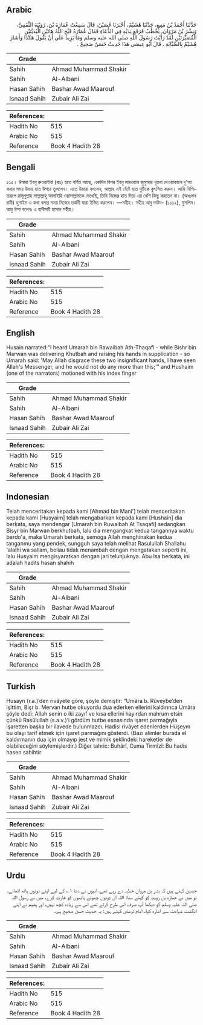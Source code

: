 ## Arabic


<div dir="rtl" lang="ar" style={{fontSize:'larger',backgroundColor:'#f8f9fa',padding:20}}>
حَدَّثَنَا أَحْمَدُ بْنُ مَنِيعٍ، حَدَّثَنَا هُشَيْمٌ، أَخْبَرَنَا حُصَيْنٌ، قَالَ سَمِعْتُ عُمَارَةَ بْنَ، رُوَيْبَةَ الثَّقَفِيَّ، وَبِشْرُ بْنُ مَرْوَانَ، يَخْطُبُ فَرَفَعَ يَدَيْهِ فِي الدُّعَاءِ فَقَالَ عُمَارَةُ قَبَّحَ اللَّهُ هَاتَيْنِ الْيُدَيَّتَيْنِ الْقُصَيِّرَتَيْنِ لَقَدْ رَأَيْتُ رَسُولَ اللَّهِ صلى الله عليه وسلم وَمَا يَزِيدُ عَلَى أَنْ يَقُولَ هَكَذَا وَأَشَارَ هُشَيْمٌ بِالسَّبَّابَةِ ‏.‏ قَالَ أَبُو عِيسَى هَذَا حَدِيثٌ حَسَنٌ صَحِيحٌ ‏.‏
</div>
<div style={{backgroundColor:'#f8f9fa',padding:20, marginBottom: 10}}><table> <thead> <tr> <th>Grade</th> <th></th> </tr> </thead> <tbody> <tr><td>Sahih</td><td>Ahmad Muhammad Shakir</td></tr><tr><td>Sahih</td><td>Al-Albani</td></tr><tr><td>Hasan Sahih</td><td>Bashar Awad Maarouf</td></tr><tr><td>Isnaad Sahih</td><td>Zubair Ali Zai</td></tr></tbody></table><table> <thead> <tr> <th>References:</th> <th></th> </tr> </thead> <tbody><tr><td>Hadith No</td><td>515</td></tr><tr><td>Arabic No</td><td>515</td></tr><tr><td>Reference</td><td>Book 4 Hadith 28</td></tr></tbody></table></div>

## Bengali


<div dir="ltr" lang="bn" style={{fontSize:'larger',backgroundColor:'#f8f9fa',padding:20}}>
৫১৫। উমারা ইবনু রুওয়াইবা (রাঃ) হতে বর্ণিত আছে, একদিন বিশর ইবনু মারওয়ান জুমুআর খুতবা দেওয়াকালে দু'আ করার সময় উভয় হাত উপরে তুললেন। এতে উমারা বললেন, আল্লাহ এই বেঁটে হাত দুটিকে কুৎসিত করুন। আমি নিশ্চিতরূপে রাসূলুল্লাহ সাল্লাল্লাহু আলাইহি ওয়াসাল্লামকে দেখেছি, তিনি নিজের হাত দিয়ে এর বেশি কিছু করতেন না। (অধঃস্তন রাবী) হুশাইম এ কথা বলার সময় নিজের তর্জনী দ্বারা ইঙ্গিত করলেন। —সহীহ। সহীহ আবু দাউদ- (১০১২), মুসলিম। আবু ঈসা বলেনঃ এ হাদীসটি হাসান সহীহ।
</div>
<div style={{backgroundColor:'#f8f9fa',padding:20, marginBottom: 10}}><table> <thead> <tr> <th>Grade</th> <th></th> </tr> </thead> <tbody> <tr><td>Sahih</td><td>Ahmad Muhammad Shakir</td></tr><tr><td>Sahih</td><td>Al-Albani</td></tr><tr><td>Hasan Sahih</td><td>Bashar Awad Maarouf</td></tr><tr><td>Isnaad Sahih</td><td>Zubair Ali Zai</td></tr></tbody></table><table> <thead> <tr> <th>References:</th> <th></th> </tr> </thead> <tbody><tr><td>Hadith No</td><td>515</td></tr><tr><td>Arabic No</td><td>515</td></tr><tr><td>Reference</td><td>Book 4 Hadith 28</td></tr></tbody></table></div>

## English


<div dir="ltr" lang="en" style={{fontSize:'larger',backgroundColor:'#f8f9fa',padding:20}}>
Husain narrated:"I heard Umarah bin Rawaibah Ath-Thaqafi - while Bishr bin Marwan was delivering Khutbah and raising his hands in supplication - so Umarah said: 'May Allah disgrace these two insignificant hands, I have seen Allah's Messenger, and he would not do any more than this;'" and Hushaim (one of the narrators) motioned with his index finger
</div>
<div style={{backgroundColor:'#f8f9fa',padding:20, marginBottom: 10}}><table> <thead> <tr> <th>Grade</th> <th></th> </tr> </thead> <tbody> <tr><td>Sahih</td><td>Ahmad Muhammad Shakir</td></tr><tr><td>Sahih</td><td>Al-Albani</td></tr><tr><td>Hasan Sahih</td><td>Bashar Awad Maarouf</td></tr><tr><td>Isnaad Sahih</td><td>Zubair Ali Zai</td></tr></tbody></table><table> <thead> <tr> <th>References:</th> <th></th> </tr> </thead> <tbody><tr><td>Hadith No</td><td>515</td></tr><tr><td>Arabic No</td><td>515</td></tr><tr><td>Reference</td><td>Book 4 Hadith 28</td></tr></tbody></table></div>

## Indonesian


<div dir="ltr" lang="id" style={{fontSize:'larger',backgroundColor:'#f8f9fa',padding:20}}>
Telah menceritakan kepada kami [Ahmad bin Mani'] telah menceritakan kepada kami [Husyaim] telah mengabarkan kepada kami [Hushain] dia berkata, saya mendengar [Umarah bin Ruwaibah At Tsaqafi] sedangkan Bisyr bin Marwan berkhutbah, lalu dia mengangkat kedua tangannya waktu berdo'a, maka Umarah berkata, semoga Allah menghinakan kedua tanganmu yang pendek, sungguh saya telah melihat Rasulullah Shallahu 'alaihi wa sallam, beliau tidak menambah dengan mengatakan seperti ini, lalu Husyaim mengisyaratkan dengan jari telunjuknya. Abu Isa berkata, ini adalah hadits hasan shahih
</div>
<div style={{backgroundColor:'#f8f9fa',padding:20, marginBottom: 10}}><table> <thead> <tr> <th>Grade</th> <th></th> </tr> </thead> <tbody> <tr><td>Sahih</td><td>Ahmad Muhammad Shakir</td></tr><tr><td>Sahih</td><td>Al-Albani</td></tr><tr><td>Hasan Sahih</td><td>Bashar Awad Maarouf</td></tr><tr><td>Isnaad Sahih</td><td>Zubair Ali Zai</td></tr></tbody></table><table> <thead> <tr> <th>References:</th> <th></th> </tr> </thead> <tbody><tr><td>Hadith No</td><td>515</td></tr><tr><td>Arabic No</td><td>515</td></tr><tr><td>Reference</td><td>Book 4 Hadith 28</td></tr></tbody></table></div>

## Turkish


<div dir="ltr" lang="tr" style={{fontSize:'larger',backgroundColor:'#f8f9fa',padding:20}}>
Husayn (r.a.)’den rivâyete göre, şöyle demiştir: “Umâra b. Rûveybe’den işittim, Bişr b. Mervan hutbe okuyordu dua ederken ellerini kaldırınca Umâra şöyle dedi: Allah senin o iki zayıf ve kısa ellerini hayırdan mahrum etsin çünkü Rasûlullah (s.a.v.)’i gördüm hutbe esnasında işaret parmağıyla işaretten başka bir ilavede bulunmazdı. Hadisi rivâyet edenlerden Hüşeym bu olayı tarif etmek için işaret parmağını gösterdi. (Bazı alimler burada el kaldırmanın dua için olmayıp jest ve mimik şeklindeki hareketler de olabileceğini söylemişlerdir.) Diğer tahric: Buhârî, Cuma Tirmîzî: Bu hadis hasen sahihtir
</div>
<div style={{backgroundColor:'#f8f9fa',padding:20, marginBottom: 10}}><table> <thead> <tr> <th>Grade</th> <th></th> </tr> </thead> <tbody> <tr><td>Sahih</td><td>Ahmad Muhammad Shakir</td></tr><tr><td>Sahih</td><td>Al-Albani</td></tr><tr><td>Hasan Sahih</td><td>Bashar Awad Maarouf</td></tr><tr><td>Isnaad Sahih</td><td>Zubair Ali Zai</td></tr></tbody></table><table> <thead> <tr> <th>References:</th> <th></th> </tr> </thead> <tbody><tr><td>Hadith No</td><td>515</td></tr><tr><td>Arabic No</td><td>515</td></tr><tr><td>Reference</td><td>Book 4 Hadith 28</td></tr></tbody></table></div>

## Urdu


<div dir="rtl" lang="ur" style={{fontSize:'larger',backgroundColor:'#f8f9fa',padding:20}}>
حصین کہتے ہیں کہ بشر بن مروان خطبہ دے رہے تھے، انہوں نے دعا ۱؎ کے لیے اپنے دونوں ہاتھ اٹھائے، تو میں نے عمارہ بن رویبہ کو کہتے سنا: اللہ ان دونوں چھوٹے ہاتھوں کو غارت کرے، میں نے رسول اللہ صلی اللہ علیہ وسلم کو دیکھا آپ صرف اس طرح کرتے تھے اس سے زیادہ کچھ نہیں، اور ہشیم نے اپنی انگشت شہادت سے اشارہ کیا۔ امام ترمذی کہتے ہیں: یہ حدیث حسن صحیح ہے۔
</div>
<div style={{backgroundColor:'#f8f9fa',padding:20, marginBottom: 10}}><table> <thead> <tr> <th>Grade</th> <th></th> </tr> </thead> <tbody> <tr><td>Sahih</td><td>Ahmad Muhammad Shakir</td></tr><tr><td>Sahih</td><td>Al-Albani</td></tr><tr><td>Hasan Sahih</td><td>Bashar Awad Maarouf</td></tr><tr><td>Isnaad Sahih</td><td>Zubair Ali Zai</td></tr></tbody></table><table> <thead> <tr> <th>References:</th> <th></th> </tr> </thead> <tbody><tr><td>Hadith No</td><td>515</td></tr><tr><td>Arabic No</td><td>515</td></tr><tr><td>Reference</td><td>Book 4 Hadith 28</td></tr></tbody></table></div>
